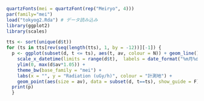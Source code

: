 ```r
quartzFonts(mei = quartzFont(rep("Meiryo", 4)))
par(family="mei")
load("tokyog2.Rda") # データ読み込み
library(ggplot2)
library(scales)

tts <- sort(unique(d$t))
for (ts in tts[rev(seq(length(tts), 1, by = -12))][-1]) {
  p <- ggplot(subset(d, t <= ts), aes(t, av, colour = N)) + geom_line() +
    scale_x_datetime(limits = range(d$t),  labels = date_format("%m月%d日")) +
    ylim(0, max(d$av*1.05)) +
    theme_bw(base_family = "mei") +
    labs(x = "", y = "Radiation (uGy/h)", colour = "計測地") +
    geom_point(aes(size = av), data = subset(d, t==ts), show_guide = F)
  print(p)
  }
```